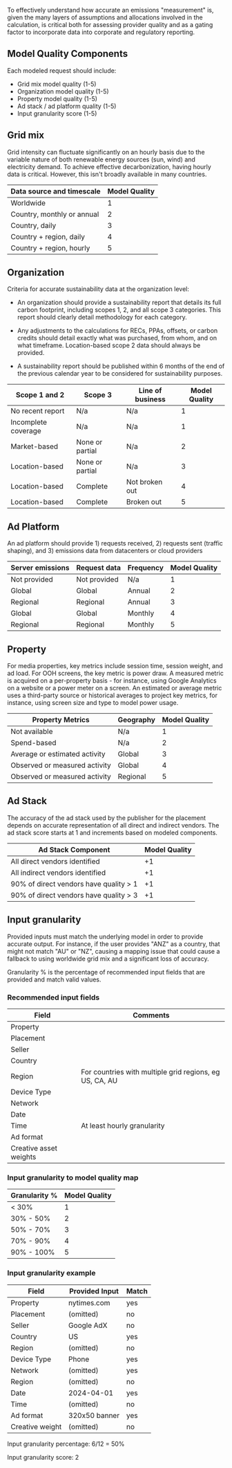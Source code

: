 To effectively understand how accurate an emissions "measurement" is, given the many layers of assumptions and allocations involved in the calculation, is critical both for assessing provider quality and as a gating factor to incorporate data into corporate and regulatory reporting.

## Model Quality Components

Each modeled request should include:
- Grid mix model quality (1-5)
- Organization model quality (1-5) 
- Property model quality (1-5)
- Ad stack / ad platform quality (1-5)
- Input granularity score (1-5)

## Grid mix

Grid intensity can fluctuate significantly on an hourly basis due to the variable nature of both renewable energy sources (sun, wind) and electricity demand. To achieve effective decarbonization, having hourly data is critical. However, this isn't broadly available in many countries.

| Data source and timescale  | Model Quality  |
| -------------------------- | -------------- |
| Worldwide                  | 1              |
| Country, monthly or annual | 2              |
| Country, daily             | 3              |
| Country + region, daily    | 4              |
| Country + region, hourly   | 5              |

## Organization

Criteria for accurate sustainability data at the organization level:

* An organization should provide a sustainability report that details its full carbon footprint, including scopes 1, 2, and all scope 3 categories. This report should clearly detail methodology for each category.

* Any adjustments to the calculations for RECs, PPAs, offsets, or carbon credits should detail exactly what was purchased, from whom, and on what timeframe. Location-based scope 2 data should always be provided.

* A sustainability report should be published within 6 months of the end of the previous calendar year to be considered for sustainability purposes.

| Scope 1 and 2       | Scope 3         | Line of business | Model Quality |
| ------------------- | --------------- | ---------------- | ------------- |
| No recent report    | N/a             | N/a              | 1             |
| Incomplete coverage | N/a             | N/a              | 1             |
| Market-based        | None or partial | N/a              | 2             |
| Location-based      | None or partial | N/a              | 3             |
| Location-based      | Complete        | Not broken out   | 4             |
| Location-based      | Complete        | Broken out       | 5             |

## Ad Platform

An ad platform should provide 1) requests received, 2) requests sent (traffic shaping), and 3) emissions data from datacenters or cloud providers

| Server emissions | Request data | Frequency | Model Quality |
| ---------------- | ------------ | --------- | ------------- |
| Not provided     | Not provided | N/a       | 1             |
| Global           | Global       | Annual    | 2             |
| Regional         | Regional     | Annual    | 3             |
| Global           | Global       | Monthly   | 4             |
| Regional         | Regional     | Monthly   | 5             |

## Property

For media properties, key metrics include session time, session weight, and ad load. For OOH screens, the key metric is power draw. A measured metric is acquired on a per-property basis - for instance, using Google Analytics on a website or a power meter on a screen. An estimated or average metric uses a third-party source or historical averages to project key metrics, for instance, using screen size and type to model power usage.

| Property Metrics              | Geography | Model Quality   |
| ----------------------------- | ----------- | ------------- |
| Not available                 | N/a         | 1             |
| Spend-based                   | N/a         | 2             |
| Average or estimated activity | Global      | 3             |
| Observed or measured activity | Global      | 4             |
| Observed or measured activity | Regional    | 5             |

## Ad Stack

The accuracy of the ad stack used by the publisher for the placement depends on accurate representation of all direct and indirect vendors. The ad stack score starts at 1 and increments based on modeled components.

| Ad Stack Component                        | Model Quality |
| ----------------------------------------- | ------------- |
| All direct vendors identified             | +1            |
| All indirect vendors identified           | +1            |
| 90% of direct vendors have quality > 1    | +1            |
| 90% of direct vendors have quality > 3    | +1            |

## Input granularity

Provided inputs must match the underlying model in order to provide accurate output. For instance, if the user provides "ANZ" as a country, that might not match "AU" or "NZ", causing a mapping issue that could cause a fallback to using worldwide grid mix and a significant loss of accuracy.

Granularity % is the percentage of recommended input fields that are provided and match valid values.

### Recommended input fields

| Field                  | Comments                                                |
| ---------------------- | ------------------------------------------------------- |
| Property               |                                                         |
| Placement              |                                                         |
| Seller                 |                                                         |
| Country                |                                                         |
| Region                 | For countries with multiple grid regions, eg US, CA, AU |
| Device Type            |                                                         |
| Network                |                                                         |
| Date                   |                                                         |
| Time                   | At least hourly granularity                             |
| Ad format              |                                                         |
| Creative asset weights |                                                         |

### Input granularity to model quality map

| Granularity % | Model Quality |
| ------------- | ------------- |
| < 30%         | 1             |
| 30% - 50%     | 2             |
| 50% - 70%     | 3             |
| 70% - 90%     | 4             |
| 90% - 100%    | 5             |

### Input granularity example

| Field           | Provided Input | Match   |
| --------------- | -------------- | ------- |
| Property        | nytimes.com    | yes     |
| Placement       | (omitted)      | no      |
| Seller          | Google AdX     | no      |
| Country         | US             | yes     |
| Region          | (omitted)      | no      |
| Device Type     | Phone          | yes     |
| Network         | (omitted)      | yes     |
| Region          | (omitted)      | no      |
| Date            | 2024-04-01     | yes     |
| Time            | (omitted)      | no      |
| Ad format       | 320x50 banner  | yes     |
| Creative weight | (omitted)      | no      |

Input granularity percentage: 6/12 = 50% 

Input granularity score: 2
